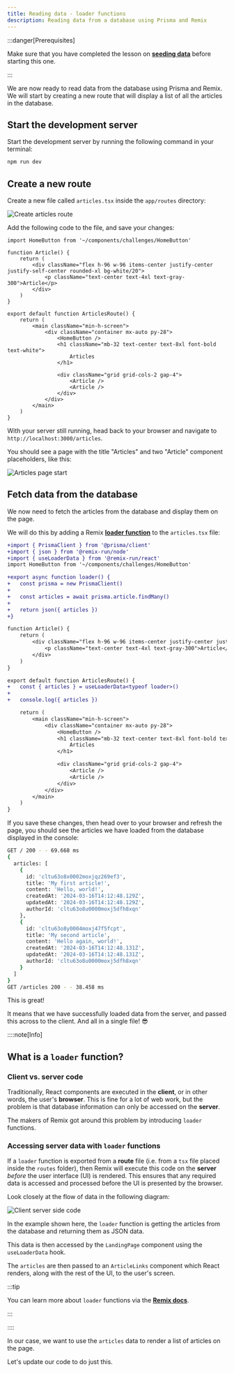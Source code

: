 ```yaml
---
title: Reading data - loader functions
description: Reading data from a database using Prisma and Remix
---
```


:::danger[Prerequisites]

Make sure that you have completed the lesson on [**seeding data**](/code-monster/guides/prisma/seed-files) before starting this one.

:::

We are now ready to read data from the database using Prisma and Remix. We will start by creating a new route that will display a list of all the articles in the database.

## Start the development server

Start the development server by running the following command in your terminal:

```bash
npm run dev
```

## Create a new route

Create a new file called `articles.tsx` inside the `app/routes` directory:

![Create articles route](src/assets/png/prisma/articles-route-file.png)

Add the following code to the file, and save your changes:

```tsx title="app/routes/articles.tsx"
import HomeButton from '~/components/challenges/HomeButton'

function Article() {
	return (
		<div className="flex h-96 w-96 items-center justify-center justify-self-center rounded-xl bg-white/20">
			<p className="text-center text-4xl text-gray-300">Article</p>
		</div>
	)
}

export default function ArticlesRoute() {
	return (
		<main className="min-h-screen">
			<div className="container mx-auto py-28">
				<HomeButton />
				<h1 className="mb-32 text-center text-8xl font-bold text-white">
					Articles
				</h1>

				<div className="grid grid-cols-2 gap-4">
					<Article />
					<Article />
				</div>
			</div>
		</main>
	)
}
```

With your server still running, head back to your browser and navigate to `http://localhost:3000/articles`.

You should see a page with the title "Articles" and two "Article" component placeholders, like this:

![Articles page start](src/assets/png/prisma/articles-page-start.png)

## Fetch data from the database

We now need to fetch the articles from the database and display them on the page.

We will do this by adding a Remix [**loader function**](https://remix.run/docs/en/main/route/loader) to the `articles.tsx` file:

```diff lang="tsx" title="app/routes/articles.tsx" showLineNumbers collapse={14-20, 27-41}
+import { PrismaClient } from '@prisma/client'
+import { json } from '@remix-run/node'
+import { useLoaderData } from '@remix-run/react'
import HomeButton from '~/components/challenges/HomeButton'

+export async function loader() {
+	const prisma = new PrismaClient()
+
+	const articles = await prisma.article.findMany()
+
+	return json({ articles })
+}

function Article() {
	return (
		<div className="flex h-96 w-96 items-center justify-center justify-self-center rounded-xl bg-white/20">
			<p className="text-center text-4xl text-gray-300">Article</p>
		</div>
	)
}

export default function ArticlesRoute() {
+	const { articles } = useLoaderData<typeof loader>()
+
+	console.log({ articles })

	return (
		<main className="min-h-screen">
			<div className="container mx-auto py-28">
				<HomeButton />
				<h1 className="mb-32 text-center text-8xl font-bold text-white">
					Articles
				</h1>

				<div className="grid grid-cols-2 gap-4">
					<Article />
					<Article />
				</div>
			</div>
		</main>
	)
}
```

If you save these changes, then head over to your browser and refresh the page, you should see the articles we have loaded from the database displayed in the console:

```bash title="Console"
GET / 200 - - 69.668 ms
{
  articles: [
    {
      id: 'cltu63o8x0002moxjqz269ef3',
      title: 'My first article!',
      content: 'Hello, world!',
      createdAt: '2024-03-16T14:12:48.129Z',
      updatedAt: '2024-03-16T14:12:48.129Z',
      authorId: 'cltu63o8u0000moxj5dfh8xqn'
    },
    {
      id: 'cltu63o8y0004moxj47f5fcpt',
      title: 'My second article',
      content: 'Hello again, world!',
      createdAt: '2024-03-16T14:12:48.131Z',
      updatedAt: '2024-03-16T14:12:48.131Z',
      authorId: 'cltu63o8u0000moxj5dfh8xqn'
    }
  ]
}
GET /articles 200 - - 38.458 ms
```

This is great!

It means that we have successfully loaded data from the server, and passed this across to the client. And all in a single file! 😎

::::note[Info]

## What is a `loader` function?

### Client vs. server code

Traditionally, React components are executed in the **client**, or in other words, the user's **browser**. This is fine for a lot of web work, but the problem is that database information can only be accessed on the **server**.

The makers of Remix got around this problem by introducing `loader` functions.

### Accessing server data with `loader` functions

If a `loader` function is exported from a **route** file (i.e. from a `tsx` file placed inside the `routes` folder), then Remix will execute this code on the **server** _before_ the user interface (UI) is rendered. This ensures that any required data is accessed and processed before the UI is presented by the browser.

Look closely at the flow of data in the following diagram:

![Client server side code](src/assets/png/client-server-side-code.png)

In the example shown here, the `loader` function is getting the articles from the database and returning them as JSON data.

This data is then accessed by the `LandingPage` component using the `useLoaderData` hook.

The `articles` are then passed to an `ArticleLinks` component which React renders, along with the rest of the UI, to the user's screen.

:::tip

You can learn more about `loader` functions via the [**Remix docs**](https://remix.run/docs/en/main/route/loader).

:::

::::

In our case, we want to use the `articles` data to render a list of articles on the page.

Let's update our code to do just this.

